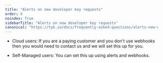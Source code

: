 ```yaml
---
title: "Alerts on new developer key requests"
order: 0
noindex: True
sidebarTitle: "Alerts on new developer key requests"
canonical: "https://tyk.io/docs/frequently-asked-questions/alerts-new-developer-key-requests"
---
```



<LegacyClassicPortalApi/>

* Cloud users: If you are a paying customer and you don't use webhooks then you would need to contact us and we will set this up for you.

* Self-Managed users: You can set this up using alerts and webhooks.